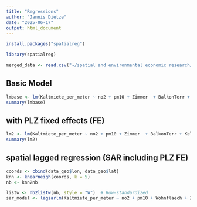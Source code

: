 ```yaml
---
title: "Regressions"
author: "Jannis Dietze"
date: "2025-06-17"
output: html_document
---
```

```r

install.packages("spatialreg")

library(spatialreg)
```





```r
merged_data <- read.csv("~/spatial and environmental economic research/Project/EMP-project_EmissionImpact_on_Housing_prices_DD/data/merged_2013data.csv")


```


## Basic Model
```r
lmbase <- lm(Kaltmiete_per_meter ~ no2 + pm10 + Zimmer  + BalkonTerr + Keller + Aufzug + EBK + Garten + Barrierefr , data = merged_data)
summary(lmbase)
```
## with PLZ fixed effects (FE)
```r
lm2 <- lm(Kaltmiete_per_meter ~ no2 + pm10 + Zimmer  + BalkonTerr + Keller + Aufzug + EBK + Garten + Barrierefr + as.factor(Postleitza), data = merged_data)
summary(lm2)
```
## spatial lagged regression (SAR including PLZ FE)
```r
coords <- cbind(data_geo$lon, data_geo$lat) 
knn <- knearneigh(coords, k = 5)
nb <- knn2nb

listw <- nb2listw(nb, style = "W")  # Row-standardized
sar_model <- lagsarlm(Kaltmiete_per_meter ~ no2 + pm10 + Wohnflaech + Zimmer  + BalkonTerr + Keller + Aufzug + EBK + Garten + Barrierefr + as.factor(Postleitza), data = merged_data, listw = weights_matrix)


```

